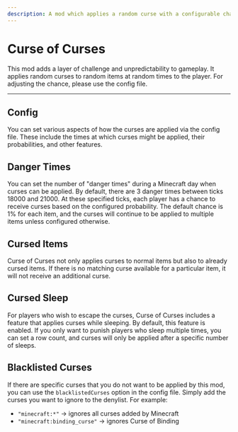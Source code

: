 ```yaml
---
description: A mod which applies a random curse with a configurable chance each night to a random enchantable item in players inventory.
---
```


# Curse of Curses


<ProjectHeader slug="curse-of-curses" mcVersion="1.17" />

This mod adds a layer of challenge and unpredictability to gameplay. It applies random curses to random
items at random times to the player. For adjusting the chance, please use the config file.

---

## Config
You can set various aspects of how the curses are applied via the config file. These include the times at which curses
might be applied, their probabilities, and other features.

## Danger Times
You can set the number of "danger times" during a Minecraft day when curses can be applied. By default, there are 3
danger times between ticks 18000 and 21000. At these specified ticks, each player has a chance to receive curses based
on the configured probability. The default chance is 1% for each item, and the curses will continue to be applied to
multiple items unless configured otherwise.

## Cursed Items
Curse of Curses not only applies curses to normal items but also to already cursed items. If there is no matching curse
available for a particular item, it will not receive an additional curse.

## Cursed Sleep
For players who wish to escape the curses, Curse of Curses includes a feature that applies curses while sleeping. By
default, this feature is enabled. If you only want to punish players who sleep multiple times, you can set a row count,
and curses will only be applied after a specific number of sleeps.

## Blacklisted Curses
If there are specific curses that you do not want to be applied by this mod, you can use the `blacklistedCurses` option
in the config file. Simply add the curses you want to ignore to the denylist. For example:

- `"minecraft:*"` -> ignores all curses added by Minecraft
- `"minecraft:binding_curse"` -> ignores Curse of Binding
